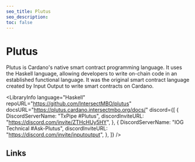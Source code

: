 ```yaml
---
seo_title: Plutus
seo_description:
toc: false
---
```



# Plutus

Plutus is Cardano's native smart contract programming language. It uses the Haskell language, allowing developers to write on-chain code in an established functional language. It was the original smart contract language created by Input Output to write smart contracts on Cardano.

<LibraryInfo
  language="Haskell"
  repoURL="https://github.com/IntersectMBO/plutus"
  docsURL="https://plutus.cardano.intersectmbo.org/docs/"
  discord={[
    {
      DiscordServerName: "TxPipe #Plutus",
      discordInviteURL: "https://discord.com/invite/ZTHcHUy5HY",
    },
    {
      DiscordServerName: "IOG Technical #Ask-Plutus",
      discordInviteURL: "https://discord.com/invite/inputoutput",
    },
  ]}
/>

## Links

<DefaultDataTable projects={builders} filterBy="plutus_link" />
